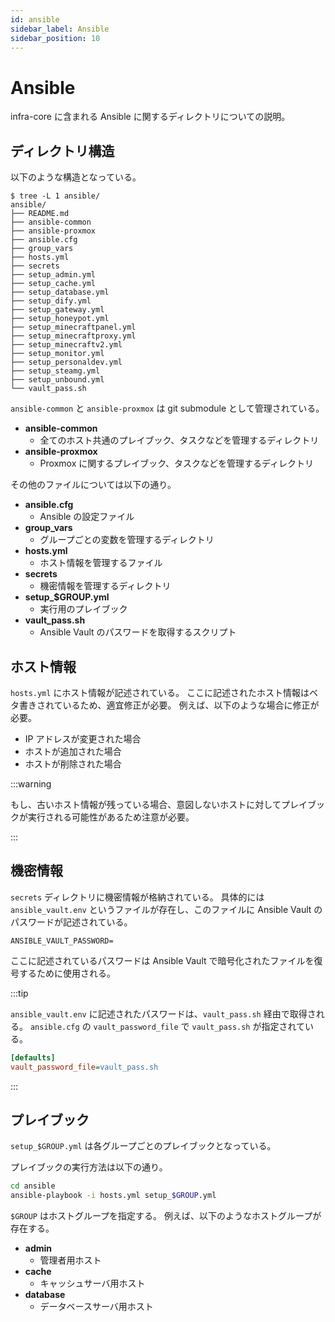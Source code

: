 ```yaml
---
id: ansible
sidebar_label: Ansible
sidebar_position: 10
---
```


# Ansible

infra-core に含まれる Ansible に関するディレクトリについての説明。

## ディレクトリ構造

以下のような構造となっている。

```
$ tree -L 1 ansible/
ansible/
├── README.md
├── ansible-common
├── ansible-proxmox
├── ansible.cfg
├── group_vars
├── hosts.yml
├── secrets
├── setup_admin.yml
├── setup_cache.yml
├── setup_database.yml
├── setup_dify.yml
├── setup_gateway.yml
├── setup_honeypot.yml
├── setup_minecraftpanel.yml
├── setup_minecraftproxy.yml
├── setup_minecraftv2.yml
├── setup_monitor.yml
├── setup_personaldev.yml
├── setup_steamg.yml
├── setup_unbound.yml
└── vault_pass.sh
```

`ansible-common` と `ansible-proxmox` は git submodule として管理されている。

- **ansible-common**
  - 全てのホスト共通のプレイブック、タスクなどを管理するディレクトリ
- **ansible-proxmox**
  - Proxmox に関するプレイブック、タスクなどを管理するディレクトリ

その他のファイルについては以下の通り。

- **ansible.cfg**
  - Ansible の設定ファイル
- **group_vars**
  - グループごとの変数を管理するディレクトリ
- **hosts.yml**
  - ホスト情報を管理するファイル
- **secrets**
  - 機密情報を管理するディレクトリ
- **setup_$GROUP.yml**
  - 実行用のプレイブック
- **vault_pass.sh**
  - Ansible Vault のパスワードを取得するスクリプト

## ホスト情報

`hosts.yml` にホスト情報が記述されている。
ここに記述されたホスト情報はベタ書きされているため、適宜修正が必要。
例えば、以下のような場合に修正が必要。

- IP アドレスが変更された場合
- ホストが追加された場合
- ホストが削除された場合

:::warning

もし、古いホスト情報が残っている場合、意図しないホストに対してプレイブックが実行される可能性があるため注意が必要。

:::

## 機密情報

`secrets` ディレクトリに機密情報が格納されている。
具体的には `ansible_vault.env` というファイルが存在し、このファイルに Ansible Vault のパスワードが記述されている。

```plain
ANSIBLE_VAULT_PASSWORD=
```

ここに記述されているパスワードは Ansible Vault で暗号化されたファイルを復号するために使用される。

:::tip

`ansible_vault.env` に記述されたパスワードは、`vault_pass.sh` 経由で取得される。
`ansible.cfg` の `vault_password_file` で `vault_pass.sh` が指定されている。

```ini
[defaults]
vault_password_file=vault_pass.sh
```

:::

## プレイブック

`setup_$GROUP.yml` は各グループごとのプレイブックとなっている。

プレイブックの実行方法は以下の通り。

```bash
cd ansible
ansible-playbook -i hosts.yml setup_$GROUP.yml
```

`$GROUP` はホストグループを指定する。
例えば、以下のようなホストグループが存在する。

- **admin**
  - 管理者用ホスト
- **cache**
  - キャッシュサーバ用ホスト
- **database**
  - データベースサーバ用ホスト
